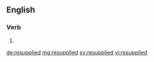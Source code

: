 ==English==

===Verb===
{{head|en|verb form}}

# {{en-past of|resupply}}

[[de:resupplied]]
[[mg:resupplied]]
[[sv:resupplied]]
[[vi:resupplied]]